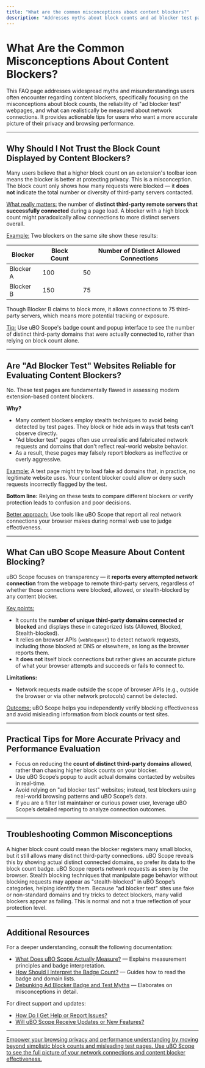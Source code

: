 ```yaml
---
title: "What are the common misconceptions about content blockers?"
description: "Addresses myths about block counts and ad blocker test pages, clarifies what can and cannot be measured, and provides tips for more accurate privacy and performance evaluation."
---
```


# What Are the Common Misconceptions About Content Blockers?

This FAQ page addresses widespread myths and misunderstandings users often encounter regarding content blockers, specifically focusing on the misconceptions about block counts, the reliability of "ad blocker test" webpages, and what can realistically be measured about network connections. It provides actionable tips for users who want a more accurate picture of their privacy and browsing performance.

---

## Why Should I Not Trust the Block Count Displayed by Content Blockers?

Many users believe that a higher block count on an extension's toolbar icon means the blocker is better at protecting privacy. This is a misconception. The block count only shows how many requests were blocked — it **does not** indicate the total number or diversity of third-party servers contacted.

<u>What really matters:</u> the number of **distinct third-party remote servers that successfully connected** during a page load. A blocker with a high block count might paradoxically allow connections to more distinct servers overall.

<u>Example:</u> Two blockers on the same site show these results:

| Blocker | Block Count | Number of Distinct Allowed Connections |
|---------|-------------|---------------------------------------|
| Blocker A | 100         | 50                                    |
| Blocker B | 150         | 75                                    |

Though Blocker B claims to block more, it allows connections to 75 third-party servers, which means more potential tracking or exposure.

<u>Tip:</u> Use uBO Scope's badge count and popup interface to see the number of distinct third-party domains that were actually connected to, rather than relying on block count alone.

---

## Are "Ad Blocker Test" Websites Reliable for Evaluating Content Blockers?

No. These test pages are fundamentally flawed in assessing modern extension-based content blockers.

**Why?**

- Many content blockers employ stealth techniques to avoid being detected by test pages. They block or hide ads in ways that tests can't observe directly.
- "Ad blocker test" pages often use unrealistic and fabricated network requests and domains that don't reflect real-world website behavior.
- As a result, these pages may falsely report blockers as ineffective or overly aggressive.

<u>Example:</u> A test page might try to load fake ad domains that, in practice, no legitimate website uses. Your content blocker could allow or deny such requests incorrectly flagged by the test.

**Bottom line:** Relying on these tests to compare different blockers or verify protection leads to confusion and poor decisions.

<u>Better approach:</u> Use tools like uBO Scope that report all real network connections your browser makes during normal web use to judge effectiveness.

---

## What Can uBO Scope Measure About Content Blocking?

uBO Scope focuses on transparency — it **reports every attempted network connection** from the webpage to remote third-party servers, regardless of whether those connections were blocked, allowed, or stealth-blocked by any content blocker.

<u>Key points:</u>

- It counts the **number of unique third-party domains connected or blocked** and displays these in categorized lists (Allowed, Blocked, Stealth-blocked).
- It relies on browser APIs (`webRequest`) to detect network requests, including those blocked at DNS or elsewhere, as long as the browser reports them.
- It **does not** itself block connections but rather gives an accurate picture of what your browser attempts and succeeds or fails to connect to.

**Limitations:**

- Network requests made outside the scope of browser APIs (e.g., outside the browser or via other network protocols) cannot be detected.

<u>Outcome:</u> uBO Scope helps you independently verify blocking effectiveness and avoid misleading information from block counts or test sites.

---

## Practical Tips for More Accurate Privacy and Performance Evaluation

- Focus on reducing the **count of distinct third-party domains allowed**, rather than chasing higher block counts on your blocker.
- Use uBO Scope’s popup to audit actual domains contacted by websites in real-time.
- Avoid relying on "ad blocker test" websites; instead, test blockers using real-world browsing patterns and uBO Scope’s data.
- If you are a filter list maintainer or curious power user, leverage uBO Scope’s detailed reporting to analyze connection outcomes.

---

## Troubleshooting Common Misconceptions

<AccordionGroup title="FAQ on Misconceptions">
<Accordion title="Why does a content blocker show more blocks but I still see a high number of connected domains?">
A higher block count could mean the blocker registers many small blocks, but it still allows many distinct third-party connections. uBO Scope reveals this by showing actual distinct connected domains, so prefer its data to the block count badge.
</Accordion>

<Accordion title="Can uBO Scope detect stealth blocking that other content blockers use?">
uBO Scope reports network requests as seen by the browser. Stealth blocking techniques that manipulate page behavior without blocking requests may appear as "stealth-blocked" in uBO Scope’s categories, helping identify them.
</Accordion>

<Accordion title="Why do block tests flag my content blocker as not working properly?">
Because "ad blocker test" sites use fake or non-standard domains and try tricks to detect blockers, many valid blockers appear as failing. This is normal and not a true reflection of your protection level.
</Accordion>
</AccordionGroup>

---

## Additional Resources

For a deeper understanding, consult the following documentation:

- [What Does uBO Scope Actually Measure?](https://docs.uBO-Scope/getting-started-faq/what-does-ubo-scope-do) — Explains measurement principles and badge interpretation.
- [How Should I Interpret the Badge Count?](https://docs.uBO-Scope/faq/getting-started-faq/interpret-badge-count) — Guides how to read the badge and domain lists.
- [Debunking Ad Blocker Badge and Test Myths](https://docs.uBO-Scope/guides/practical-use-cases/debunking-myths) — Elaborates on misconceptions in detail.

For direct support and updates:

- [How Do I Get Help or Report Issues?](https://docs.uBO-Scope/faq/support-community-faq/where-to-get-support)
- [Will uBO Scope Receive Updates or New Features?](https://docs.uBO-Scope/faq/support-community-faq/update-roadmap-faq)

---

<u>Empower your browsing privacy and performance understanding by moving beyond simplistic block counts and misleading test pages. Use uBO Scope to see the full picture of your network connections and content blocker effectiveness.</u>